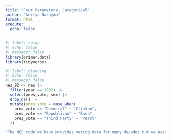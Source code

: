 ```yaml
---
title: "Four Parameters: Categorical"
author: "Aditya Narayan"
format: html
execute: 
  echo: false
---
```


```r
#| label: setup
#| echo: false
#| message: false
library(primer.data)
library(tidyverse)
```

```r
#| label: cleaning
#| echo: false
#| message: false
nes_92 <- nes |> 
  filter(year == 1992) |>
  select(pres_vote, sex) |>
  drop_na() |> 
  mutate(pres_vote = case_when(
    pres_vote == "Democrat" ~ "Clinton",
    pres_vote == "Republican" ~ "Bush",
    pres_vote == "Third Party" ~ "Perot"
  ))
```

```r
"The NES code we have provides voting data for many decades but we used the data from 1992 to see how gender effects voting results. The question we want to answer is how does Sex affect voting results in 1992"
```

